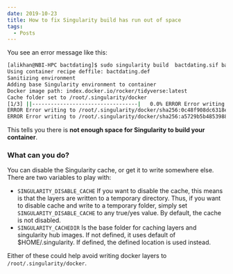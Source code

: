 ```yaml
---
date: 2019-10-23
title: How to fix Singularity build has run out of space
tags:
  - Posts
---
```


You see an error message like this:

```bash
[alikhan@NBI-HPC bactdating]$ sudo singularity build  bactdating.sif bactdating.def
Using container recipe deffile: bactdating.def
Sanitizing environment
Adding base Singularity environment to container
Docker image path: index.docker.io/rocker/tidyverse:latest
Cache folder set to /root/.singularity/docker
[1/3] ||----------------------------------|   0.0% ERROR Error writing to /root/.singularity/docker/sha256:a1023bc917615cdb255c64fadbb2d8f78e8b0340fc6c11a8ea25e1020c475feb.tar.gz.LyNsUD.V1prNL: [Errno 28] No space left on device exiting
ERROR Error writing to /root/.singularity/docker/sha256:0c48f908dc6318e7ca082c5718e4fea9ef8c49809242b823587f452f73956b3e.tar.gz.D3S0er.Y8nPFj: [Errno 28] No space left on device exiting
ERROR Error writing to /root/.singularity/docker/sha256:a5729b5b4853988e207a18047cf059f520eea2a08a91d3bbcfc21554a5f98f0b.tar.gz.T88Q_a.UMjpkX: [Errno 28] No space left on device exiting
```

This tells you there is **not enough space for Singularity to build your container**.

### What can you do?

You can disable the Singularity cache, or get it to write somewhere else. There are two variables to play with:

- `SINGULARITY_DISABLE_CACHE` If you want to disable the cache, this means is that
  the layers are written to a temporary directory. Thus, if you want to disable cache
  and write to a temporary folder, simply set `SINGULARITY_DISABLE_CACHE` to any
  true/yes value. By default, the cache is not disabled.
- `SINGULARITY_CACHEDIR` Is the base folder for caching layers and singularity
  hub images. If not defined, it uses default of $HOME/.singularity. If defined,
  the defined location is used instead.

Either of these could help avoid writing docker layers to `/root/.singularity/docker`.
